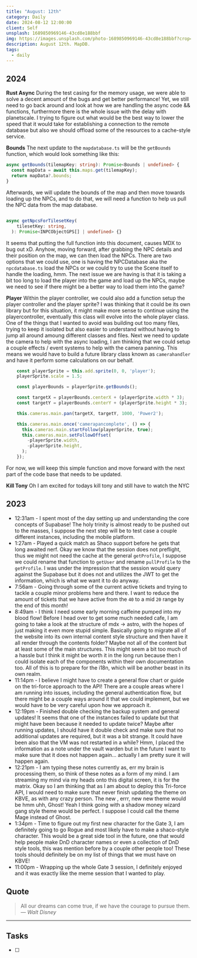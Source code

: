 ```yaml
---
title: "August: 12th"
category: Daily
date: 2024-08-12 12:00:00
client: Self
unsplash: 1689850969146-43cd8e188bbf
img: https://images.unsplash.com/photo-1689850969146-43cd8e188bbf?crop=entropy&cs=srgb&fm=jpg&ixid=MnwzNjM5Nzd8MHwxfHJhbmRvbXx8fHx8fHx8fDE2ODE3NDg2ODY&ixlib=rb-4.0.3&q=85
description: August 12th. MapDB.
tags:
  - daily
---
```


## 2024

**Rust Async**
During the test casing for the memory usage, we were able to solve a decent amount of the bugs and get better performance!
Yet, we still need to go back around and look at how we are handling the async code && functions, furthermore there is the whole issue with the delay with planetscale.
I trying to figure out what would be the best way to lower the speed that it would take for establishing a connection to the remote database but also we should offload some of the resources to a cache-style service.

**Bounds**
The next update to the `mapdatabase.ts` will be the `getBounds` function, which would look something like this:

```ts
async getBounds(tilemapKey: string): Promise<Bounds | undefined> {
  const mapData = await this.maps.get(tilemapKey);
  return mapData?.bounds;
}
```

Afterwards, we will update the bounds of the map and then move towards loading up the NPCs, and to do that, we will need a function to help us pull the NPC data from the map database.

```ts

async getNpcsForTilesetKey(
    tilesetKey: string,
  ): Promise<INPCObjectGPS[] | undefined> {}

```

It seems that putting the full function into this document, causes MDX to bug out xD.
Anyhow, moving forward, after grabbing the NPC details and their position on the map, we can then load the NPCs.
There are two options that we could use, one is having the NPCDatabase aka the `npcdatabase.ts` load the NPCs or we could try to use the Scene itself to handle the loading, hmm.
The next issue we are having is that it is taking a bit too long to load the player into the game and load up the NPCs, maybe we need to see if there might be a better way to load them into the game?

**Player**
Within the player controller, we could also add a function setup the player controller and the player sprite?
I was thinking that it could be its own library but for this situation, it might make more sense to continue using the playercontroller, eventually this class will evolve into the whole player class.
One of the things that I wanted to avoid was building out too many files, trying to keep it isolated but also easier to understand without having to jump all around amoung different classes and files.
Next we need to update the camera to help with the async loading, I am thinking that we could setup a couple effects / event systems to help with the camera panning.
This means we would have to build a future library class known as `camerahandler` and have it perform some calculations on our behalf.

```ts
    const playerSprite = this.add.sprite(0, 0, 'player');
    playerSprite.scale = 1.5;

    const playerBounds = playerSprite.getBounds();

    const targetX = playerBounds.centerX + (playerSprite.width * 3);
    const targetY = playerBounds.centerY + (playerSprite.height * 3);

    this.cameras.main.pan(targetX, targetY, 1000, 'Power2');

    this.cameras.main.once('camerapancomplete', () => {
      this.cameras.main.startFollow(playerSprite, true);
      this.cameras.main.setFollowOffset(
        -playerSprite.width,
        -playerSprite.height,
      );
    });

```

For now, we will keep this simple function and move forward with the next part of the code base that needs to be updated.

**Kill Tony**
Oh I am excited for todays kill tony and still have to watch the NYC 

<Adsense />


## 2023
- 12:31am - I spent most of the day setting up and understanding the core concepts of Supabase! The holy trinity is almost ready to be pushed out to the masses, I suppose the next step will be to test case a couple different instances, including the mobile platform. 
- 1:27am - Played a quick match as Shaco support before he gets that long awaited nerf. Okay we know that the session does not preflight, thus we might not need the cache at the general `getProfile`, I suppose we could rename that function to `getUser` and rename `pullProfile` to the `getProfile`. I was under the impression that the session would query against the Supabase but it does not and utilizes the JWT to get the information, which is what we want it to do anyway. 
- 7:56am - Going through some of the current active tickets and trying to tackle a couple minor problems here and there. I want to reduce the amount of tickets that we have active from the `40` to a mid `20` range by the end of this month!
- 8:49am - I think I need some early morning caffeine pumped into my blood flow! Before I head over to get some much needed cafe, I am going to take a look at the structure of mdx -> astro, with the hopes of just making it even more stupid simple. Basically going to migrate all of the website into its own internal content style structure and then have it all render through the contents folder? Maybe not all of the content but at least some of the main structures. This might seem a bit too much of a hassle but I think it might be worth it in the long run because then I could isolate each of the components within their own documentation too. All of this is to prepare for the i18n, which will be another beast in its own realm. 
- 11:14pm - I believe I might have to create a general flow chart or guide on the tri-force approach to the API! There are a couple areas where I am running into issues, including the general authentication flow, but there might be a couple ways around it that we could implement, but we would have to be very careful upon how we approach it. 
- 12:19pm - Finished double checking the backup system and general updates! It seems that one of the instances failed to update but that might have been because it needed to update twice? Maybe after running updates, I should have it double check and make sure that no additional updates are required, but it was a bit strange. It could have been also that the VM was not restarted in a while? Hmm, I placed the information as a note under the vault warden but in the future I want to make sure that it does not happen again... actually I am pretty sure it will happen again.
- 12:21pm - I am typing these notes currently as, err my brain is processing them, so think of these notes as a form of my mind. I am streaming my mind via my heads onto this digital screen, it is for the matrix. Okay so I am thinking that as I am about to deploy this Tri-force API, I would need to make sure that never finish updating the theme on KBVE, as with any crazy person. The new , errr, new new theme would be hmm uhh, Ghost! Yeah I think going with a shadow money wizard gang style theme would be perfect. I suppose I could call the theme Mage instead of Ghost.
- 1:34pm - Time to figure out my first new character for the Gate 3, I am definitely going to go Rogue and most likely have to make a shaco-style character. This would be a great side tool in the future, one that would help people make DnD character names or even a collection of DnD style tools, this was mention before by a couple other people too! These tools should definitely be on my list of things that we must have on KBVE!
- 11:00pm - Wrapping up the whole Gate 3 session, I definitely enjoyed and it was exactly like the meme session that I wanted to play.

## Quote

> All our dreams can come true, if we have the courage to pursue them.
> — <cite>Walt Disney</cite>

---

## Tasks

- [ ]